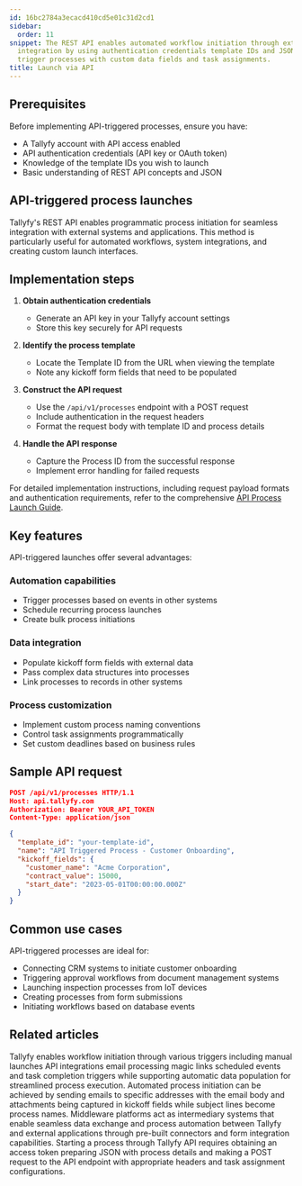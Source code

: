 ```yaml
---
id: 16bc2784a3ecacd410cd5e01c31d2cd1
sidebar:
  order: 11
snippet: The REST API enables automated workflow initiation through external system
  integration by using authentication credentials template IDs and JSON requests to
  trigger processes with custom data fields and task assignments.
title: Launch via API
---
```


## Prerequisites

Before implementing API-triggered processes, ensure you have:
- A Tallyfy account with API access enabled
- API authentication credentials (API key or OAuth token)
- Knowledge of the template IDs you wish to launch
- Basic understanding of REST API concepts and JSON

## API-triggered process launches

Tallyfy's REST API enables programmatic process initiation for seamless integration with external systems and applications. This method is particularly useful for automated workflows, system integrations, and creating custom launch interfaces.

## Implementation steps

1. **Obtain authentication credentials**
   - Generate an API key in your Tallyfy account settings
   - Store this key securely for API requests

2. **Identify the process template**
   - Locate the Template ID from the URL when viewing the template
   - Note any kickoff form fields that need to be populated

3. **Construct the API request**
   - Use the `/api/v1/processes` endpoint with a POST request
   - Include authentication in the request headers
   - Format the request body with template ID and process details

4. **Handle the API response**
   - Capture the Process ID from the successful response
   - Implement error handling for failed requests

For detailed implementation instructions, including request payload formats and authentication requirements, refer to the comprehensive [API Process Launch Guide](/products/pro/integrations/open-api/how-to-start-a-process-using-tallyfy-api/).

## Key features

API-triggered launches offer several advantages:

### Automation capabilities
- Trigger processes based on events in other systems
- Schedule recurring process launches
- Create bulk process initiations

### Data integration
- Populate kickoff form fields with external data
- Pass complex data structures into processes
- Link processes to records in other systems

### Process customization
- Implement custom process naming conventions
- Control task assignments programmatically
- Set custom deadlines based on business rules

## Sample API request

```json
POST /api/v1/processes HTTP/1.1
Host: api.tallyfy.com
Authorization: Bearer YOUR_API_TOKEN
Content-Type: application/json

{
  "template_id": "your-template-id",
  "name": "API Triggered Process - Customer Onboarding",
  "kickoff_fields": {
    "customer_name": "Acme Corporation",
    "contract_value": 15000,
    "start_date": "2023-05-01T00:00:00.000Z"
  }
}
```

## Common use cases

API-triggered processes are ideal for:
- Connecting CRM systems to initiate customer onboarding
- Triggering approval workflows from document management systems
- Launching inspection processes from IoT devices
- Creating processes from form submissions
- Initiating workflows based on database events


## Related articles
<CardGrid>
<LinkTitleCard header="<b>Launching > Triggers</b>" href="/products/pro/launching/triggers/" > Tallyfy enables workflow initiation through various triggers including manual launches API integrations email processing magic links scheduled events and task completion triggers while supporting automatic data population for streamlined process execution. </LinkTitleCard>
<LinkTitleCard header="<b>Triggers > Launch via inbound email</b>" href="/products/pro/launching/triggers/via-email/" > Automated process initiation can be achieved by sending emails to specific addresses with the email body and attachments being captured in kickoff fields while subject lines become process names. </LinkTitleCard>
<LinkTitleCard header="<b>Triggers > Launch via middleware</b>" href="/products/pro/launching/triggers/via-middleware/" > Middleware platforms act as intermediary systems that enable seamless data exchange and process automation between Tallyfy and external applications through pre-built connectors and form integration capabilities. </LinkTitleCard>
<LinkTitleCard header="<b>Open Api > Launch a process using Tallyfy API</b>" href="/products/pro/integrations/open-api/how-to-start-a-process-using-tallyfy-api/" > Starting a process through Tallyfy API requires obtaining an access token preparing JSON with process details and making a POST request to the API endpoint with appropriate headers and task assignment configurations. </LinkTitleCard>
</CardGrid>